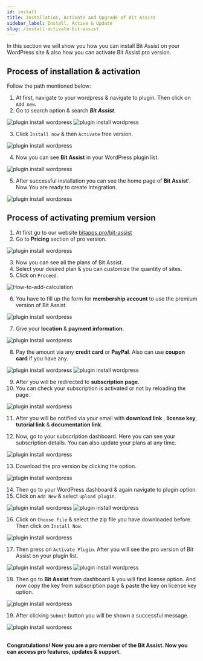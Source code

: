 ```yaml
---
id: install
title: Installation, Activate and Upgrade of Bit Assist
sidebar_label: Install, Active & Update
slug: /install-activate-bit-assist
---
```




In this section we will show you how you can install Bit Assist on your WordPress site & also how you can activate Bit Assist pro version.

## Process of installation & activation

Follow the path mentioned below:

1. At first, navigate to your wordpress & navigate to plugin. Then click on `Add new`.
2. Go to search option & search ***Bit Assist***.

  <Image src="install/free-bit-assist-plugin-search" alt="plugin install wordpress" w="758" h="270"/>

  <Image src="install/search-and-install-bit-assist-plugin" alt="plugin install wordpress" w="698" h="415"/>

3.  Click `Install now` & then `Activate` free version.
  <Image src="install/active-bit-assist-free-version" alt="plugin install wordpress" w="1046" h="200"/>


4.  Now you can see **Bit Assist** in your WordPress plugin list.

  <Image src="install/view-bit-assist-free-version-plugin" alt="plugin install wordpress" w="1047" h="200"/>


5.  After successful installation you can see the home page of **Bit Assist**'. Now You are ready to create Integration.

  <Image src="install/bit-assist-dashboard" alt="plugin install wordpress" w="1114" h="350"/>

## Process of activating premium version 

1. At first go to our website [bitapps.pro/bit-assist](https://bitapps.pro/bit-assist)
2. Go to **Pricing** section of pro version.

 <Image src="install/pricing" alt="plugin install wordpress" w="1114" h="350"/>


3. Now you can see all the plans of Bit Assist.
4. Select your desired plan & you can customize the quantity of sites.
5. Click on `Proceed`.

 <Image src="install/bit-integration-select-plan" alt="How-to-add-calculation" w="1020" h="350" />
 

6. You have to fill up the form for **membership account** to use the premium version of Bit Assist.

 <Image src="install/membership-account" alt="plugin install wordpress" w="943" h="500"/>


7. Give your **location** & **payment information**.

 <Image src="install/location-and-payment-bit-assist" alt="plugin install wordpress" w="574" h="450"/>



8. Pay the amount via any **credit card** or **PayPal**. Also can use **coupon card** if you have any.

 <Image src="install/paypal-bit-assist" alt="plugin install wordpress" w="565" h="400" />

 <Image src="install/add-coupon-bit-assist" alt="plugin install wordpress" w="577" h="400"/>


9.  After you will be redirected to **subscription page.**
10. You can check your subscription is activated or not by reloading the page.

 <Image src="install/subscriptions-page-bit-assist" alt="plugin install wordpress" w="1066" h="380"/>


11. After you will be notified via your email with **download link** , **license key**, **tutorial link** & **documentation link**.

12. Now, go to your subscription dashboard. Here you can see your subscription details. You can also update your plans at any time.

 <Image src="install/upgrade-plan-bit-assist" alt="plugin install wordpress" w="469" h="438"/>


13. Download the pro version by clicking the option.

 <Image src="install/bit-assist-pro-version-plugin-download" alt="plugin install wordpress" w="469" h="438"/>

14. Then go to your WordPress dashboard & again navigate to plugin option.
15. Click on `Add New` & select `upload plugin`.

 <Image src="install/upload-plugin-bit-assist" alt="plugin install wordpress" w="568" h="239"/>
 <Image src="install/plugin-install-bit-assist" alt="plugin install wordpress" w="803" h="227"/>


16. Click on `Choose File` & select the zip file you have downloaded before. Then click on `Install Now`.

 <Image src="install/click-install-button" alt="plugin install wordpress" w="811" h="150"/>

17. Then press on `Activate Plugin`. After you will see the pro version of Bit Assist on your plugin list.

 <Image src="install/active-bit-assist-plugin" alt="plugin install wordpress" w="477" h="207"/>
 <Image src="install/bit-assist-pro-plugin-active-plugin-list"alt="plugin install wordpress" w="791" h="184"/>


18. Then go to **Bit Assist** from dashboard & you will find license option. And now copy the key from subscription page & paste the key on license key option.

 <Image src="install/bit-assist-license-key-dashboard" alt="plugin install wordpress" w="764" h="259" />

19. After clicking `Submit` button you will be shown a successful message.

 <Image src="install/bit-assist-successfully-activated" alt="plugin install wordpress" w="764" h="259" />

<br />
<br />



**Congratulations! Now you are a pro member of the Bit Assist. Now you can access pro features, updates & support.**


<Feedback/>